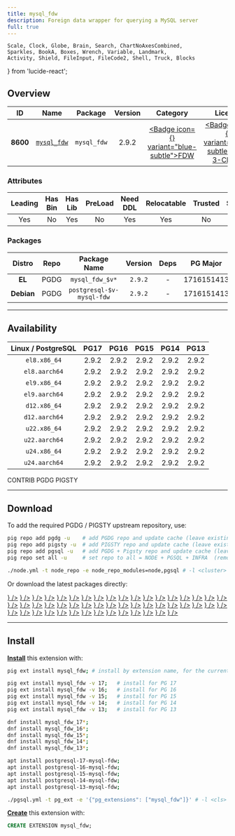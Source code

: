 ```yaml
---
title: mysql_fdw
description: Foreign data wrapper for querying a MySQL server
full: true
---
```


    Scale, Clock, Globe, Brain, Search, ChartNoAxesCombined,
    Sparkles, BookA, Boxes, Wrench, Variable, Landmark,
    Activity, Shield, FileInput, FileCode2, Shell, Truck, Blocks
} from 'lucide-react';

## Overview

| <TooltipIconButton tooltip="Extension unique identifier" side="top">ID</TooltipIconButton> | <TooltipIconButton tooltip="Extension name" side="top">Name</TooltipIconButton> | <TooltipIconButton tooltip="Package name for installation" side="top">Package</TooltipIconButton> | <TooltipIconButton tooltip="Latest available extension version" side="top">Version</TooltipIconButton> | <TooltipIconButton tooltip="Extension category" side="top">Category</TooltipIconButton> | <TooltipIconButton tooltip="Open source license" side="top">License</TooltipIconButton> | <TooltipIconButton tooltip="Programming language" side="top">Lang</TooltipIconButton> |
|:--------:|:--------:|:----------:|:--------------:|:---------------------------------------:|:------------------------------------------------------:|:----:|
| **8600** | [`mysql_fdw`](https://github.com/EnterpriseDB/mysql_fdw) | `mysql_fdw` | 2.9.2 | <a href="/ext/fdw" className="no-underline"><Badge icon={<FileInput />} variant="blue-subtle">FDW</Badge></a> | <a href="/ext/list/license#bsd-3-clause" className="no-underline"><Badge icon={<Scale />} variant="blue-subtle">BSD 3-Clause</Badge></a> | <a href="/ext/list/lang#c"><Badge icon={<FileCode2 />} variant="blue-subtle">C</Badge></a> |

### Attributes

| <TooltipIconButton tooltip="The Primary Leading extension in the Package" side="top">Leading</TooltipIconButton> | <TooltipIconButton tooltip="Contains binary utils" side="top">Has Bin</TooltipIconButton> | <TooltipIconButton tooltip="Contains .so shared library files" side="top">Has Lib</TooltipIconButton> | <TooltipIconButton tooltip="Requires preloading via shared_preload_libraries" side="top">PreLoad</TooltipIconButton> | <TooltipIconButton tooltip="Requires CREATE EXTENSION DDL command" side="top">Need DDL</TooltipIconButton> | <TooltipIconButton tooltip="Can be installed in any schema" side="top">Relocatable</TooltipIconButton> | <TooltipIconButton tooltip="Can be created by non-superuser" side="top">Trusted</TooltipIconButton> | <TooltipIconButton tooltip="Schemas used by this extension" side="top">Schemas</TooltipIconButton> |
|:-------:|:-------:|:-------:|:-------:|:--------:|:-----------:|:-------:|:-------:|
| Yes | No | Yes | No | Yes | Yes | No | - |

### Packages

| <TooltipIconButton tooltip="Linux distribution family, EL or Debian" side="top">Distro</TooltipIconButton> | <TooltipIconButton tooltip="Package repository" side="top">Repo</TooltipIconButton> | <TooltipIconButton tooltip="The RPM/DEB Package Name Pattern (replace $v with real pg major)" side="top">Package Name</TooltipIconButton> | <TooltipIconButton tooltip="Latest package version" side="top">Version</TooltipIconButton> | <TooltipIconButton tooltip="RPM/DEB Package dependencies" side="top">Deps</TooltipIconButton> | <TooltipIconButton tooltip="Available in these PostgreSQL Major Versions" side="top">PG Major</TooltipIconButton> |
|:----------:|:--------:|:------------------------:|:-----------:|:------------:|:------------------:|
|   **EL**   | <Badge variant="blue-subtle"><span className="font-bold">PGDG</span></Badge> | `mysql_fdw_$v*` | `2.9.2` | - | <Badge variant="green-subtle">17</Badge><Badge variant="green-subtle">16</Badge><Badge variant="green-subtle">15</Badge><Badge variant="green-subtle">14</Badge><Badge variant="green-subtle">13</Badge> |
| **Debian** | <Badge variant="blue-subtle"><span className="font-bold">PGDG</span></Badge> | `postgresql-$v-mysql-fdw` | `2.9.2` | - | <Badge variant="green-subtle">17</Badge><Badge variant="green-subtle">16</Badge><Badge variant="green-subtle">15</Badge><Badge variant="green-subtle">14</Badge><Badge variant="green-subtle">13</Badge> |



------

## Availability

| <TooltipIconButton tooltip="Linux Distro Arch / PostgreSQL Major Version" side="top">Linux / PostgreSQL </TooltipIconButton> | **PG17** | **PG16** | **PG15** | **PG14** | **PG13** |
|:-----:|:-----:|:-----:|:-----:|:-----:|:-----:|
| `el8.x86_64` | <Badge variant="blue-subtle">2.9.2</Badge> | <Badge variant="blue-subtle">2.9.2</Badge> | <Badge variant="blue-subtle">2.9.2</Badge> | <Badge variant="blue-subtle">2.9.2</Badge> | <Badge variant="blue-subtle">2.9.2</Badge> |
| `el8.aarch64` | <Badge variant="blue-subtle">2.9.2</Badge> | <Badge variant="blue-subtle">2.9.2</Badge> | <Badge variant="blue-subtle">2.9.2</Badge> | <Badge variant="blue-subtle">2.9.2</Badge> | <Badge variant="blue-subtle">2.9.2</Badge> |
| `el9.x86_64` | <Badge variant="blue-subtle">2.9.2</Badge> | <Badge variant="blue-subtle">2.9.2</Badge> | <Badge variant="blue-subtle">2.9.2</Badge> | <Badge variant="blue-subtle">2.9.2</Badge> | <Badge variant="blue-subtle">2.9.2</Badge> |
| `el9.aarch64` | <Badge variant="blue-subtle">2.9.2</Badge> | <Badge variant="blue-subtle">2.9.2</Badge> | <Badge variant="blue-subtle">2.9.2</Badge> | <Badge variant="blue-subtle">2.9.2</Badge> | <Badge variant="blue-subtle">2.9.2</Badge> |
| `d12.x86_64` | <Badge variant="blue-subtle">2.9.2</Badge> | <Badge variant="blue-subtle">2.9.2</Badge> | <Badge variant="blue-subtle">2.9.2</Badge> | <Badge variant="blue-subtle">2.9.2</Badge> | <Badge variant="blue-subtle">2.9.2</Badge> |
| `d12.aarch64` | <Badge variant="blue-subtle">2.9.2</Badge> | <Badge variant="blue-subtle">2.9.2</Badge> | <Badge variant="blue-subtle">2.9.2</Badge> | <Badge variant="blue-subtle">2.9.2</Badge> | <Badge variant="blue-subtle">2.9.2</Badge> |
| `u22.x86_64` | <Badge variant="blue-subtle">2.9.2</Badge> | <Badge variant="blue-subtle">2.9.2</Badge> | <Badge variant="blue-subtle">2.9.2</Badge> | <Badge variant="blue-subtle">2.9.2</Badge> | <Badge variant="blue-subtle">2.9.2</Badge> |
| `u22.aarch64` | <Badge variant="blue-subtle">2.9.2</Badge> | <Badge variant="blue-subtle">2.9.2</Badge> | <Badge variant="blue-subtle">2.9.2</Badge> | <Badge variant="blue-subtle">2.9.2</Badge> | <Badge variant="blue-subtle">2.9.2</Badge> |
| `u24.x86_64` | <Badge variant="blue-subtle">2.9.2</Badge> | <Badge variant="blue-subtle">2.9.2</Badge> | <Badge variant="blue-subtle">2.9.2</Badge> | <Badge variant="blue-subtle">2.9.2</Badge> | <Badge variant="blue-subtle">2.9.2</Badge> |
| `u24.aarch64` | <Badge variant="blue-subtle">2.9.2</Badge> | <Badge variant="blue-subtle">2.9.2</Badge> | <Badge variant="blue-subtle">2.9.2</Badge> | <Badge variant="blue-subtle">2.9.2</Badge> | <Badge variant="blue-subtle">2.9.2</Badge> |

<Badge variant="green-subtle"><span className="font-black">CONTRIB</span></Badge> <Badge variant="blue-subtle"><span className="font-black">PGDG</span></Badge> <Badge variant="amber-subtle"><span className="font-black">PIGSTY</span></Badge>

------

## Download

To add the required PGDG / PIGSTY upstream repository, use:

```bash tab="pig"
pig repo add pgdg -u    # add PGDG repo and update cache (leave existing repos)
pig repo add pigsty -u  # add PIGSTY repo and update cache (leave existing repos)
pig repo add pgsql -u   # add PGDG + Pigsty repo and update cache (leave existing repos)
pig repo set all -u     # set repo to all = NODE + PGSQL + INFRA  (remove existing repos)
```
```bash tab="pigsty"
./node.yml -t node_repo -e node_repo_modules=node,pgsql # -l <cluster>
```

Or download the latest packages directly:

<Files>
    <Folder name="el8.x86_64">
        <a href="https://download.postgresql.org/pub/repos/yum/17/redhat/rhel-8-x86_64/mysql_fdw_17-2.9.2-2PGDG.rhel8.x86_64.rpm"><File name="mysql_fdw_17-2.9.2-2PGDG.rhel8.x86_64.rpm" icon={<Package className="text-emerald-500" />} /></a>
        <a href="https://download.postgresql.org/pub/repos/yum/16/redhat/rhel-8-x86_64/mysql_fdw_16-2.9.2-1PGDG.rhel8.x86_64.rpm"><File name="mysql_fdw_16-2.9.2-1PGDG.rhel8.x86_64.rpm" icon={<Package className="text-emerald-500" />} /></a>
        <a href="https://download.postgresql.org/pub/repos/yum/15/redhat/rhel-8-x86_64/mysql_fdw_15-2.9.2-1PGDG.rhel8.x86_64.rpm"><File name="mysql_fdw_15-2.9.2-1PGDG.rhel8.x86_64.rpm" icon={<Package className="text-emerald-500" />} /></a>
        <a href="https://download.postgresql.org/pub/repos/yum/14/redhat/rhel-8-x86_64/mysql_fdw_14-2.9.2-1PGDG.rhel8.x86_64.rpm"><File name="mysql_fdw_14-2.9.2-1PGDG.rhel8.x86_64.rpm" icon={<Package className="text-emerald-500" />} /></a>
        <a href="https://download.postgresql.org/pub/repos/yum/13/redhat/rhel-8-x86_64/mysql_fdw_13-2.9.2-1PGDG.rhel8.x86_64.rpm"><File name="mysql_fdw_13-2.9.2-1PGDG.rhel8.x86_64.rpm" icon={<Package className="text-emerald-500" />} /></a>
    </Folder>
    <Folder name="el8.aarch64">
        <a href="https://download.postgresql.org/pub/repos/yum/17/redhat/rhel-8-aarch64/mysql_fdw_17-2.9.2-2PGDG.rhel8.aarch64.rpm"><File name="mysql_fdw_17-2.9.2-2PGDG.rhel8.aarch64.rpm" icon={<Package className="text-orange-500" />} /></a>
        <a href="https://download.postgresql.org/pub/repos/yum/16/redhat/rhel-8-aarch64/mysql_fdw_16-2.9.2-1PGDG.rhel8.aarch64.rpm"><File name="mysql_fdw_16-2.9.2-1PGDG.rhel8.aarch64.rpm" icon={<Package className="text-orange-500" />} /></a>
        <a href="https://download.postgresql.org/pub/repos/yum/15/redhat/rhel-8-aarch64/mysql_fdw_15-2.9.2-1PGDG.rhel8.aarch64.rpm"><File name="mysql_fdw_15-2.9.2-1PGDG.rhel8.aarch64.rpm" icon={<Package className="text-orange-500" />} /></a>
        <a href="https://download.postgresql.org/pub/repos/yum/14/redhat/rhel-8-aarch64/mysql_fdw_14-2.9.2-1PGDG.rhel8.aarch64.rpm"><File name="mysql_fdw_14-2.9.2-1PGDG.rhel8.aarch64.rpm" icon={<Package className="text-orange-500" />} /></a>
        <a href="https://download.postgresql.org/pub/repos/yum/13/redhat/rhel-8-aarch64/mysql_fdw_13-2.9.2-1PGDG.rhel8.aarch64.rpm"><File name="mysql_fdw_13-2.9.2-1PGDG.rhel8.aarch64.rpm" icon={<Package className="text-orange-500" />} /></a>
    </Folder>
    <Folder name="el9.x86_64">
        <a href="https://download.postgresql.org/pub/repos/yum/17/redhat/rhel-9-x86_64/mysql_fdw_17-2.9.2-2PGDG.rhel9.x86_64.rpm"><File name="mysql_fdw_17-2.9.2-2PGDG.rhel9.x86_64.rpm" icon={<Package className="text-emerald-500" />} /></a>
        <a href="https://download.postgresql.org/pub/repos/yum/16/redhat/rhel-9-x86_64/mysql_fdw_16-2.9.2-1PGDG.rhel9.x86_64.rpm"><File name="mysql_fdw_16-2.9.2-1PGDG.rhel9.x86_64.rpm" icon={<Package className="text-emerald-500" />} /></a>
        <a href="https://download.postgresql.org/pub/repos/yum/15/redhat/rhel-9-x86_64/mysql_fdw_15-2.9.2-1PGDG.rhel9.x86_64.rpm"><File name="mysql_fdw_15-2.9.2-1PGDG.rhel9.x86_64.rpm" icon={<Package className="text-emerald-500" />} /></a>
        <a href="https://download.postgresql.org/pub/repos/yum/14/redhat/rhel-9-x86_64/mysql_fdw_14-2.9.2-1PGDG.rhel9.x86_64.rpm"><File name="mysql_fdw_14-2.9.2-1PGDG.rhel9.x86_64.rpm" icon={<Package className="text-emerald-500" />} /></a>
        <a href="https://download.postgresql.org/pub/repos/yum/13/redhat/rhel-9-x86_64/mysql_fdw_13-2.9.2-1PGDG.rhel9.x86_64.rpm"><File name="mysql_fdw_13-2.9.2-1PGDG.rhel9.x86_64.rpm" icon={<Package className="text-emerald-500" />} /></a>
    </Folder>
    <Folder name="el9.aarch64">
        <a href="https://download.postgresql.org/pub/repos/yum/17/redhat/rhel-9-aarch64/mysql_fdw_17-2.9.2-2PGDG.rhel9.aarch64.rpm"><File name="mysql_fdw_17-2.9.2-2PGDG.rhel9.aarch64.rpm" icon={<Package className="text-orange-500" />} /></a>
        <a href="https://download.postgresql.org/pub/repos/yum/16/redhat/rhel-9-aarch64/mysql_fdw_16-2.9.2-1PGDG.rhel9.aarch64.rpm"><File name="mysql_fdw_16-2.9.2-1PGDG.rhel9.aarch64.rpm" icon={<Package className="text-orange-500" />} /></a>
        <a href="https://download.postgresql.org/pub/repos/yum/15/redhat/rhel-9-aarch64/mysql_fdw_15-2.9.2-1PGDG.rhel9.aarch64.rpm"><File name="mysql_fdw_15-2.9.2-1PGDG.rhel9.aarch64.rpm" icon={<Package className="text-orange-500" />} /></a>
        <a href="https://download.postgresql.org/pub/repos/yum/14/redhat/rhel-9-aarch64/mysql_fdw_14-2.9.2-1PGDG.rhel9.aarch64.rpm"><File name="mysql_fdw_14-2.9.2-1PGDG.rhel9.aarch64.rpm" icon={<Package className="text-orange-500" />} /></a>
        <a href="https://download.postgresql.org/pub/repos/yum/13/redhat/rhel-9-aarch64/mysql_fdw_13-2.9.2-1PGDG.rhel9.aarch64.rpm"><File name="mysql_fdw_13-2.9.2-1PGDG.rhel9.aarch64.rpm" icon={<Package className="text-orange-500" />} /></a>
    </Folder>
    <Folder name="d12.x86_64">
        <a href="https://apt.postgresql.org/pub/repos/apt/pool/main/p/postgresql-mysql-fdw/postgresql-17-mysql-fdw_2.9.2-2.pgdg120+1_arm64.deb"><File name="postgresql-17-mysql-fdw_2.9.2-2.pgdg120+1_arm64.deb" icon={<Box className="text-emerald-500" />} /></a>
        <a href="https://apt.postgresql.org/pub/repos/apt/pool/main/p/postgresql-mysql-fdw/postgresql-16-mysql-fdw_2.9.2-2.pgdg120+1_arm64.deb"><File name="postgresql-16-mysql-fdw_2.9.2-2.pgdg120+1_arm64.deb" icon={<Box className="text-emerald-500" />} /></a>
        <a href="https://apt.postgresql.org/pub/repos/apt/pool/main/p/postgresql-mysql-fdw/postgresql-15-mysql-fdw_2.9.2-2.pgdg120+1_arm64.deb"><File name="postgresql-15-mysql-fdw_2.9.2-2.pgdg120+1_arm64.deb" icon={<Box className="text-emerald-500" />} /></a>
        <a href="https://apt.postgresql.org/pub/repos/apt/pool/main/p/postgresql-mysql-fdw/postgresql-14-mysql-fdw_2.9.2-2.pgdg120+1_arm64.deb"><File name="postgresql-14-mysql-fdw_2.9.2-2.pgdg120+1_arm64.deb" icon={<Box className="text-emerald-500" />} /></a>
        <a href="https://apt.postgresql.org/pub/repos/apt/pool/main/p/postgresql-mysql-fdw/postgresql-13-mysql-fdw_2.9.2-2.pgdg120+1_arm64.deb"><File name="postgresql-13-mysql-fdw_2.9.2-2.pgdg120+1_arm64.deb" icon={<Box className="text-emerald-500" />} /></a>
    </Folder>
    <Folder name="d12.aarch64">
        <a href="https://apt.postgresql.org/pub/repos/apt/pool/main/p/postgresql-mysql-fdw/postgresql-17-mysql-fdw_2.9.2-2.pgdg120+1_amd64.deb"><File name="postgresql-17-mysql-fdw_2.9.2-2.pgdg120+1_amd64.deb" icon={<Box className="text-orange-500" />} /></a>
        <a href="https://apt.postgresql.org/pub/repos/apt/pool/main/p/postgresql-mysql-fdw/postgresql-16-mysql-fdw_2.9.2-2.pgdg120+1_amd64.deb"><File name="postgresql-16-mysql-fdw_2.9.2-2.pgdg120+1_amd64.deb" icon={<Box className="text-orange-500" />} /></a>
        <a href="https://apt.postgresql.org/pub/repos/apt/pool/main/p/postgresql-mysql-fdw/postgresql-15-mysql-fdw_2.9.2-2.pgdg120+1_amd64.deb"><File name="postgresql-15-mysql-fdw_2.9.2-2.pgdg120+1_amd64.deb" icon={<Box className="text-orange-500" />} /></a>
        <a href="https://apt.postgresql.org/pub/repos/apt/pool/main/p/postgresql-mysql-fdw/postgresql-14-mysql-fdw_2.9.2-2.pgdg120+1_amd64.deb"><File name="postgresql-14-mysql-fdw_2.9.2-2.pgdg120+1_amd64.deb" icon={<Box className="text-orange-500" />} /></a>
        <a href="https://apt.postgresql.org/pub/repos/apt/pool/main/p/postgresql-mysql-fdw/postgresql-13-mysql-fdw_2.9.2-2.pgdg120+1_amd64.deb"><File name="postgresql-13-mysql-fdw_2.9.2-2.pgdg120+1_amd64.deb" icon={<Box className="text-orange-500" />} /></a>
    </Folder>
    <Folder name="u22.x86_64">
        <a href="https://apt.postgresql.org/pub/repos/apt/pool/main/p/postgresql-mysql-fdw/postgresql-17-mysql-fdw_2.9.2-2.pgdg22.04+1_amd64.deb"><File name="postgresql-17-mysql-fdw_2.9.2-2.pgdg22.04+1_amd64.deb" icon={<Box className="text-emerald-500" />} /></a>
        <a href="https://apt.postgresql.org/pub/repos/apt/pool/main/p/postgresql-mysql-fdw/postgresql-16-mysql-fdw_2.9.2-2.pgdg22.04+1_amd64.deb"><File name="postgresql-16-mysql-fdw_2.9.2-2.pgdg22.04+1_amd64.deb" icon={<Box className="text-emerald-500" />} /></a>
        <a href="https://apt.postgresql.org/pub/repos/apt/pool/main/p/postgresql-mysql-fdw/postgresql-15-mysql-fdw_2.9.2-2.pgdg22.04+1_amd64.deb"><File name="postgresql-15-mysql-fdw_2.9.2-2.pgdg22.04+1_amd64.deb" icon={<Box className="text-emerald-500" />} /></a>
        <a href="https://apt.postgresql.org/pub/repos/apt/pool/main/p/postgresql-mysql-fdw/postgresql-14-mysql-fdw_2.9.2-2.pgdg22.04+1_amd64.deb"><File name="postgresql-14-mysql-fdw_2.9.2-2.pgdg22.04+1_amd64.deb" icon={<Box className="text-emerald-500" />} /></a>
        <a href="https://apt.postgresql.org/pub/repos/apt/pool/main/p/postgresql-mysql-fdw/postgresql-13-mysql-fdw_2.9.2-2.pgdg22.04+1_amd64.deb"><File name="postgresql-13-mysql-fdw_2.9.2-2.pgdg22.04+1_amd64.deb" icon={<Box className="text-emerald-500" />} /></a>
    </Folder>
    <Folder name="u22.aarch64">
        <a href="https://apt.postgresql.org/pub/repos/apt/pool/main/p/postgresql-mysql-fdw/postgresql-17-mysql-fdw_2.9.2-2.pgdg22.04+1_arm64.deb"><File name="postgresql-17-mysql-fdw_2.9.2-2.pgdg22.04+1_arm64.deb" icon={<Box className="text-orange-500" />} /></a>
        <a href="https://apt.postgresql.org/pub/repos/apt/pool/main/p/postgresql-mysql-fdw/postgresql-16-mysql-fdw_2.9.2-2.pgdg22.04+1_arm64.deb"><File name="postgresql-16-mysql-fdw_2.9.2-2.pgdg22.04+1_arm64.deb" icon={<Box className="text-orange-500" />} /></a>
        <a href="https://apt.postgresql.org/pub/repos/apt/pool/main/p/postgresql-mysql-fdw/postgresql-15-mysql-fdw_2.9.2-2.pgdg22.04+1_arm64.deb"><File name="postgresql-15-mysql-fdw_2.9.2-2.pgdg22.04+1_arm64.deb" icon={<Box className="text-orange-500" />} /></a>
        <a href="https://apt.postgresql.org/pub/repos/apt/pool/main/p/postgresql-mysql-fdw/postgresql-14-mysql-fdw_2.9.2-2.pgdg22.04+1_arm64.deb"><File name="postgresql-14-mysql-fdw_2.9.2-2.pgdg22.04+1_arm64.deb" icon={<Box className="text-orange-500" />} /></a>
        <a href="https://apt.postgresql.org/pub/repos/apt/pool/main/p/postgresql-mysql-fdw/postgresql-13-mysql-fdw_2.9.2-2.pgdg22.04+1_arm64.deb"><File name="postgresql-13-mysql-fdw_2.9.2-2.pgdg22.04+1_arm64.deb" icon={<Box className="text-orange-500" />} /></a>
    </Folder>
    <Folder name="u24.x86_64">
        <a href="https://apt.postgresql.org/pub/repos/apt/pool/main/p/postgresql-mysql-fdw/postgresql-17-mysql-fdw_2.9.2-2.pgdg24.04+1_amd64.deb"><File name="postgresql-17-mysql-fdw_2.9.2-2.pgdg24.04+1_amd64.deb" icon={<Box className="text-emerald-500" />} /></a>
        <a href="https://apt.postgresql.org/pub/repos/apt/pool/main/p/postgresql-mysql-fdw/postgresql-16-mysql-fdw_2.9.2-2.pgdg24.04+1_amd64.deb"><File name="postgresql-16-mysql-fdw_2.9.2-2.pgdg24.04+1_amd64.deb" icon={<Box className="text-emerald-500" />} /></a>
        <a href="https://apt.postgresql.org/pub/repos/apt/pool/main/p/postgresql-mysql-fdw/postgresql-15-mysql-fdw_2.9.2-2.pgdg24.04+1_amd64.deb"><File name="postgresql-15-mysql-fdw_2.9.2-2.pgdg24.04+1_amd64.deb" icon={<Box className="text-emerald-500" />} /></a>
        <a href="https://apt.postgresql.org/pub/repos/apt/pool/main/p/postgresql-mysql-fdw/postgresql-14-mysql-fdw_2.9.2-2.pgdg24.04+1_amd64.deb"><File name="postgresql-14-mysql-fdw_2.9.2-2.pgdg24.04+1_amd64.deb" icon={<Box className="text-emerald-500" />} /></a>
        <a href="https://apt.postgresql.org/pub/repos/apt/pool/main/p/postgresql-mysql-fdw/postgresql-13-mysql-fdw_2.9.2-2.pgdg24.04+1_amd64.deb"><File name="postgresql-13-mysql-fdw_2.9.2-2.pgdg24.04+1_amd64.deb" icon={<Box className="text-emerald-500" />} /></a>
    </Folder>
    <Folder name="u24.aarch64">
        <a href="https://apt.postgresql.org/pub/repos/apt/pool/main/p/postgresql-mysql-fdw/postgresql-17-mysql-fdw_2.9.2-2.pgdg24.04+1_arm64.deb"><File name="postgresql-17-mysql-fdw_2.9.2-2.pgdg24.04+1_arm64.deb" icon={<Box className="text-orange-500" />} /></a>
        <a href="https://apt.postgresql.org/pub/repos/apt/pool/main/p/postgresql-mysql-fdw/postgresql-16-mysql-fdw_2.9.2-2.pgdg24.04+1_arm64.deb"><File name="postgresql-16-mysql-fdw_2.9.2-2.pgdg24.04+1_arm64.deb" icon={<Box className="text-orange-500" />} /></a>
        <a href="https://apt.postgresql.org/pub/repos/apt/pool/main/p/postgresql-mysql-fdw/postgresql-15-mysql-fdw_2.9.2-2.pgdg24.04+1_arm64.deb"><File name="postgresql-15-mysql-fdw_2.9.2-2.pgdg24.04+1_arm64.deb" icon={<Box className="text-orange-500" />} /></a>
        <a href="https://apt.postgresql.org/pub/repos/apt/pool/main/p/postgresql-mysql-fdw/postgresql-14-mysql-fdw_2.9.2-2.pgdg24.04+1_arm64.deb"><File name="postgresql-14-mysql-fdw_2.9.2-2.pgdg24.04+1_arm64.deb" icon={<Box className="text-orange-500" />} /></a>
        <a href="https://apt.postgresql.org/pub/repos/apt/pool/main/p/postgresql-mysql-fdw/postgresql-13-mysql-fdw_2.9.2-2.pgdg24.04+1_arm64.deb"><File name="postgresql-13-mysql-fdw_2.9.2-2.pgdg24.04+1_arm64.deb" icon={<Box className="text-orange-500" />} /></a>
    </Folder>
</Files>

------

## Install

[**Install**](/docs/pgsql/extension/install) this extension with:

```bash tab="pig"
pig ext install mysql_fdw; # install by extension name, for the current active PG version

pig ext install mysql_fdw -v 17;   # install for PG 17
pig ext install mysql_fdw -v 16;   # install for PG 16
pig ext install mysql_fdw -v 15;   # install for PG 15
pig ext install mysql_fdw -v 14;   # install for PG 14
pig ext install mysql_fdw -v 13;   # install for PG 13
```
```bash tab="yum" 
dnf install mysql_fdw_17*;
dnf install mysql_fdw_16*;
dnf install mysql_fdw_15*;
dnf install mysql_fdw_14*;
dnf install mysql_fdw_13*;
```
```bash tab="apt" 
apt install postgresql-17-mysql-fdw;
apt install postgresql-16-mysql-fdw;
apt install postgresql-15-mysql-fdw;
apt install postgresql-14-mysql-fdw;
apt install postgresql-13-mysql-fdw;
```
```bash tab="ansible"
./pgsql.yml -t pg_ext -e '{"pg_extensions": ["mysql_fdw"]}' # -l <cls>
```

[**Create**](/docs/pgsql/extension/create) this extension with:

```sql
CREATE EXTENSION mysql_fdw;
```


